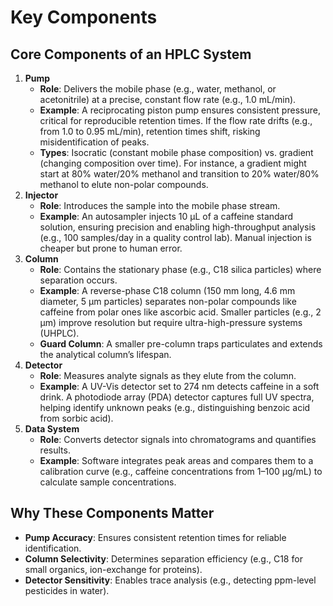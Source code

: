# Key Components

## **Core Components of an HPLC System**  

1. **Pump**  
   - **Role**: Delivers the mobile phase (e.g., water, methanol, or acetonitrile) at a precise, constant flow rate (e.g., 1.0 mL/min).  
   - **Example**: A reciprocating piston pump ensures consistent pressure, critical for reproducible retention times. If the flow rate drifts (e.g., from 1.0 to 0.95 mL/min), retention times shift, risking misidentification of peaks.  
   - **Types**: Isocratic (constant mobile phase composition) vs. gradient (changing composition over time). For instance, a gradient might start at 80% water/20% methanol and transition to 20% water/80% methanol to elute non-polar compounds.  

2. **Injector**  
   - **Role**: Introduces the sample into the mobile phase stream.  
   - **Example**: An autosampler injects 10 µL of a caffeine standard solution, ensuring precision and enabling high-throughput analysis (e.g., 100 samples/day in a quality control lab). Manual injection is cheaper but prone to human error.  

3. **Column**  
   - **Role**: Contains the stationary phase (e.g., C18 silica particles) where separation occurs.  
   - **Example**: A reverse-phase C18 column (150 mm long, 4.6 mm diameter, 5 µm particles) separates non-polar compounds like caffeine from polar ones like ascorbic acid. Smaller particles (e.g., 2 µm) improve resolution but require ultra-high-pressure systems (UHPLC).  
   - **Guard Column**: A smaller pre-column traps particulates and extends the analytical column’s lifespan.  

4. **Detector**  
   - **Role**: Measures analyte signals as they elute from the column.  
   - **Example**: A UV-Vis detector set to 274 nm detects caffeine in a soft drink. A photodiode array (PDA) detector captures full UV spectra, helping identify unknown peaks (e.g., distinguishing benzoic acid from sorbic acid).  

5. **Data System**  
   - **Role**: Converts detector signals into chromatograms and quantifies results.  
   - **Example**: Software integrates peak areas and compares them to a calibration curve (e.g., caffeine concentrations from 1–100 µg/mL) to calculate sample concentrations.  

## **Why These Components Matter**  
- **Pump Accuracy**: Ensures consistent retention times for reliable identification.  
- **Column Selectivity**: Determines separation efficiency (e.g., C18 for small organics, ion-exchange for proteins).  
- **Detector Sensitivity**: Enables trace analysis (e.g., detecting ppm-level pesticides in water).  